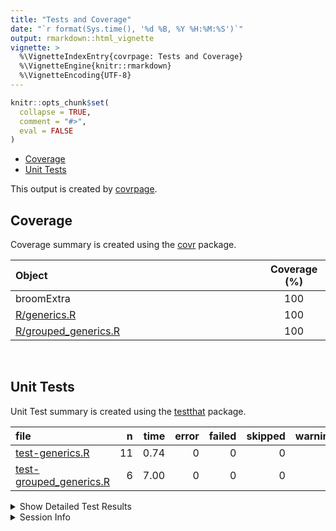 ```yaml
---
title: "Tests and Coverage"
date: "`r format(Sys.time(), '%d %B, %Y %H:%M:%S')`"
output: rmarkdown::html_vignette
vignette: >
  %\VignetteIndexEntry{covrpage: Tests and Coverage}
  %\VignetteEngine{knitr::rmarkdown}
  %\VignetteEncoding{UTF-8}
---
```

  
```r
knitr::opts_chunk$set(
  collapse = TRUE,
  comment = "#>",
  eval = FALSE
)
```

<!--- Placeholder for tests/README.md Do Not Edit--->
  - [Coverage](#coverage)
  - [Unit Tests](#unit-tests)

This output is created by
[covrpage](https://github.com/metrumresearchgroup/covrpage).

## Coverage

Coverage summary is created using the
[covr](https://github.com/r-lib/covr) package.

| Object                                           | Coverage (%) |
| :----------------------------------------------- | :----------: |
| broomExtra                                       |     100      |
| [R/generics.R](https://github.com/IndrajeetPatil/broomExtra/tree/master/R/generics.R)                  |     100      |
| [R/grouped\_generics.R](https://github.com/IndrajeetPatil/broomExtra/tree/master/R/grouped_generics.R) |     100      |

<br>

## Unit Tests

Unit Test summary is created using the
[testthat](https://github.com/r-lib/testthat) package.

| file                                                         |  n | time | error | failed | skipped | warning |
| :----------------------------------------------------------- | -: | ---: | ----: | -----: | ------: | ------: |
| [test-generics.R](https://github.com/IndrajeetPatil/broomExtra/tree/master/tests/testthat/test-generics.R)                  | 11 | 0.74 |     0 |      0 |       0 |       0 |
| [test-grouped\_generics.R](https://github.com/IndrajeetPatil/broomExtra/tree/master/tests/testthat/test-grouped_generics.R) |  6 | 7.00 |     0 |      0 |       0 |       0 |

<details closed>

<summary> Show Detailed Test Results </summary>

| file                                                             | context                 |           test            | status | n | time |
| :--------------------------------------------------------------- | :---------------------- | :-----------------------: | :----- | -: | ---: |
| [test-generics.R](https://github.com/IndrajeetPatil/broomExtra/tree/master/tests/testthat/test-generics.R#L13_L15)              | generics work           |      `tidy()` works       | PASS   | 5 | 0.58 |
| [test-generics.R](https://github.com/IndrajeetPatil/broomExtra/tree/master/tests/testthat/test-generics.R#L50_L52)              | generics work           |     `glance()` works      | PASS   | 3 | 0.08 |
| [test-generics.R](https://github.com/IndrajeetPatil/broomExtra/tree/master/tests/testthat/test-generics.R#L76_L78)              | generics work           |     `augment()` works     | PASS   | 3 | 0.08 |
| [test-grouped\_generics.R](https://github.com/IndrajeetPatil/broomExtra/tree/master/tests/testthat/test-grouped_generics.R#L20) | grouped\_generics works |  `grouped_tidy()` works   | PASS   | 2 | 2.79 |
| [test-grouped\_generics.R](https://github.com/IndrajeetPatil/broomExtra/tree/master/tests/testthat/test-grouped_generics.R#L50) | grouped\_generics works | `grouped_glance()` works  | PASS   | 2 | 2.02 |
| [test-grouped\_generics.R](https://github.com/IndrajeetPatil/broomExtra/tree/master/tests/testthat/test-grouped_generics.R#L79) | grouped\_generics works | `grouped_augment()` works | PASS   | 2 | 2.19 |

</details>

<details>

<summary> Session Info </summary>

| Field    | Value                            |
| :------- | :------------------------------- |
| Version  | R version 3.6.1 (2019-07-05)     |
| Platform | x86\_64-w64-mingw32/x64 (64-bit) |
| Running  | Windows 10 x64 (build 16299)     |
| Language | English\_United States           |
| Timezone | Europe/Berlin                    |

| Package  | Version |
| :------- | :------ |
| testthat | 2.3.1   |
| covr     | 3.4.0   |
| covrpage | 0.0.70  |

</details>

<!--- Final Status : pass --->

